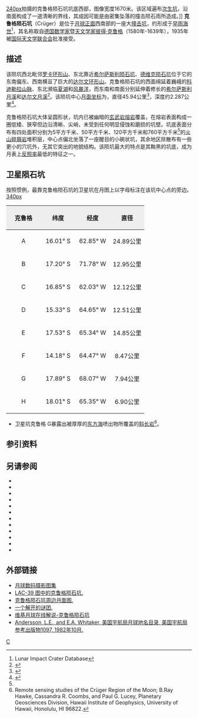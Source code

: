 {{lunar crater data|
 image=Crüger crater 4168 h2.jpg|
 caption=[[月球轨道器4号|月球轨道器4号]]拍摄的图像|
 latitude=16.68|
 N_or_S=S|
 longitude=66.96|
 E_or_W=W|
 diameter=45.94公里|
 depth=2.287公里|
 colong=67|
 eponym=[[彼得·克鲁格|彼得·克鲁格]]}}
[[image:M1108725909R_Kruger.png|240px]]拍摄的克鲁格陨石坑坑底西部，图像宽度1670米。该区域遍布[[次级撞击坑|次生坑]]，沿南面构成了一道清晰的界线，其成因可能是由密集坠落的撞击陨石雨所造成。]]
'''克鲁格陨石坑'''（Crüger）是位于[[月球正面|月球正面]]西南部的一座大[[撞击坑|撞击坑]]，约形成于[[早雨海世|早雨海世]]<ref name=LICD>Lunar Impact Crater Database</ref>，其名称取自[[德国|德国]][[数学家|数学家]]暨[[天文学家|天文学家]][[彼得·克鲁格|彼得·克鲁格]]（1580年-1639年），1935年被[[国际天文学联合会|国际天文学联合会]]批准接受。

==描述==  
该陨坑西北毗邻[[罗卡环形山|罗卡环形山]]、东北靠近[[希尔萨斯利陨石坑|希尔萨斯利陨石坑]]、[[德维克陨石坑|德维克陨石坑]]位于它的东南偏东、西南横亘了巨大的[[达尔文环形山|达尔文环形山]]。克鲁格陨石坑的西面绵延着巍峨的[[科迪勒拉山脉_(月球)|科迪勒拉山脉]]、东北濒临[[夏湖_(月球)|夏湖]]和[[风暴洋|风暴洋]]，而东南和南面分别延伸着修长的[[希尔萨斯利陨石坑|希尔萨斯利月溪]]和[[达尔文环形山|达尔文月溪]]<ref>{{Cite web |url=http://planetarynames.wr.usgs.gov/images/Lunar/lac_92_lo.pdf |title=Crater Crüger on the map LAC-92. |accessdate=2016-12-11 |archive-date=2020-09-21 |archive-url=https://web.archive.org/web/20200921201236/https://planetarynames.wr.usgs.gov/images/Lunar/lac_92_lo.pdf |dead-url=no }}</ref>。该陨坑中心[[月面坐标|月面坐标]]为{{Coord|16.68|S|66.96|W|globe:Moon|nogoogle=1|noosm=1}}，直径45.94公里<ref name="IAU">{{Cite web |url=http://planetarynames.wr.usgs.gov/Feature/1343 |title=Directory of the International Astronomical Union |accessdate=2016-12-11 |archive-date=2018-07-17 |archive-url=https://web.archive.org/web/20180717125054/https://planetarynames.wr.usgs.gov/Feature/1343 |dead-url=no }}</ref>，深度约2.287公里<ref>{{Cite web |url=http://fisherka.csolutionshosting.net/astronote/plan/craterdepth/html/CraterDepthFeatureNameWestfall.html |title=John E. Westfall's Atlas of the Lunar Terminator, Cambridge Univ. Press (2000) |accessdate=2016-12-11 |archive-date=2014-12-18 |archive-url=https://archive.today/20141218234310/http://fisherka.csolutionshosting.net/astronote/plan/craterdepth/html/CraterDepthFeatureNameWestfall.html |dead-url=no }}</ref>。

克鲁格陨石坑大体呈圆形状，坑内已被幽暗的[[玄武岩|玄武岩]][[熔岩|熔岩]]覆盖，在熔岩表面构成一圈低矮、狭窄但边沿清晰、尖峭，未受到任何明显侵蚀和磨损的坑壁。坑底表面分布有四处面积分别为5平方千米、50平方千米、120平方千米和760平方千米<ref name="LICD"/>的[[火山碎屑岩|火山碎屑岩]]堆积层，中心点偏北坐落了一座醒目的小碗状坑，其余地区除散布有一些更小的穴坑外，无其它突出的地貌结构。该陨坑最大的特点是其黝黑的坑底，成为月表上[[反照率|反照率]]最低的特征之一。

==卫星陨石坑==
按照惯例，最靠克鲁格陨石坑的卫星坑在月图上以字母标注在该坑中心点的旁边。
[[image:Cruger_sattelite_craters_map.jpg|340px]]

{| class="wikitable"
!width="25%" style="background:#eeeeee;" |克鲁格
!width="25%" style="background:#eeeeee;" |纬度
!width="25%" style="background:#eeeeee;" |经度
!width="25%" style="background:#eeeeee;" |直径
|-
|align="center"|A
|align="center"|16.01° S
|align="center"|62.85° W
|align="center"|24.89公里
|-
|align="center"|B
|align="center"|17.20° S
|align="center"|71.78° W
|align="center"|12.95公里
|-
|align="center"|C
|align="center"|16.85° S
|align="center"|62.03° W
|align="center"|12.12公里
|-
|align="center"|D
|align="center"|15.33° S
|align="center"|64.65° W
|align="center"|12.51公里
|-
|align="center"|E
|align="center"|17.53° S
|align="center"|65.34° W
|align="center"|14.85公里
|-
|align="center"|F
|align="center"|14.18° S
|align="center"|64.47° W
|align="center"|8.47公里
|-
|align="center"|G
|align="center"|17.89° S
|align="center"|68.07° W
|align="center"|7.94公里
|-
|align="center"|H
|align="center"|18.01° S
|align="center"|65.35° W
|align="center"|6.90公里
|}
* 卫星坑克鲁格 G暴露出被厚厚的[[东方海|东方海]]喷出物所覆盖的[[斜长岩|斜长岩]]<ref>Remote sensing studies of the Crüger Region of the Moon; B.Ray Hawke, Cassandra R. Coombs, and Paul G. Lucey, Planetary Geosciences Division, Hawaii Institute of Geophysics, University of Hawaii, Honolulu, HI 96822.</ref>。

==参引资料==
{{reflist}}
==另请参阅==
{{refbegin}}
* {{cite book
  | last1 = Andersson
  | first1 = L. E.
  | last2 = Whitaker
  | first2 = E. A.
  | authorlink2 = Ewen Whitaker
  | date = 1982
  | title = [[NASA|NASA]] Catalogue of Lunar Nomenclature
  | publisher = NASA RP-1097
  | ref = harv
  }}
* {{cite web
  | last = Blue
  | first = Jennifer
  | date = July 25, 2007
  | title = Gazetteer of Planetary Nomenclature
  | publisher = [[United_States_Geological_Survey|USGS]]
  | url = http://planetarynames.wr.usgs.gov/
  | accessdate = 2007-08-05
  | ref = harv
  | archive-date = 2018-12-25
  | archive-url = https://web.archive.org/web/20181225170157/https://planetarynames.wr.usgs.gov/
  | dead-url = no
  }}
* {{cite book
  | last1 = Bussey
  | first1 = B.
  | authorlink1 = Ben Bussey
  | last2 = Spudis
  | first2 = P.
  | authorlink2 = Paul Spudis
  | date = 2004
  | title = The Clementine Atlas of the Moon
  | publisher = Cambridge University Press
  | location = New York
  | isbn = 978-0-521-81528-4
  | ref = harv
  }}
* {{cite book
  | last1 = Cocks
  | first1 = Elijah E.
  | last2 = Cocks
  | first2 = Josiah C.
  | date = 1995
  | title = Who's Who on the Moon: A Biographical Dictionary of Lunar Nomenclature
  | url = https://archive.org/details/isbn_9780936389271
  | publisher = Tudor Publishers
  | isbn = 978-0-936389-27-1
  | ref = harv
  }}
* {{cite web
  | last = McDowell
  | first = Jonathan
  | date = July 15, 2007
  | url = http://host.planet4589.org/astro/lunar/
  | title = Lunar Nomenclature
  | publisher = Jonathan's Space Report
  | accessdate = 2007-10-24
  | ref = harv
  | archive-date = 2018-12-25
  | archive-url = https://web.archive.org/web/20181225170156/http://host.planet4589.org/astro/lunar/
  | dead-url = no
  }}
* {{cite journal| last1 = Menzel| first1 = D. H.| last2 = Minnaert| first2 = M.| last3 = Levin| first3 = B.| last4 = Dollfus| first4 = A.| last5 = Bell| first5 = B.| title = Report on Lunar Nomenclature by the Working Group of Commission 17 of the IAU| doi = 10.1007/BF00171763| journal = Space Science Reviews| volume = 12| issue = 2| pages = 136–186| date = 1971| bibcode = 1971SSRv...12..136M| ref = harv}}
* {{cite book
  | first = Patrick
  | last = Moore
  | authorlink = Patrick Moore
  | date = 2001
  | title = On the Moon
  | url = https://archive.org/details/patrickmooreonmo00patr
  | publisher = Sterling Publishing Co.
  | isbn = 978-0-304-35469-6
  | ref = harv
  }}
* {{cite book
  | first = Fred W.
  | last = Price
  | date = 1988
  | title = The Moon Observer's Handbook
  | publisher = Cambridge University Press
  | isbn = 978-0-521-33500-3
  | ref = harv
  }}
* {{cite book
  | last = Rükl
  | first = Antonín
  | authorlink = Antonín Rükl
  | date = 1990
  | title = Atlas of the Moon
  | publisher = Kalmbach Books
  | isbn = 978-0-913135-17-4
  | ref = harv
  }}
* {{cite book
  | last = Webb
  | first = Rev. T. W.
  | authorlink = Thomas William Webb
  | date = 1962
  | title = Celestial Objects for Common Telescopes
  | url = https://archive.org/details/celestialobjects00webb
  | edition = 6th revised
  | publisher = Dover
  | isbn = 978-0-486-20917-3
  | ref = harv
  }}
* {{cite book
  | first = Ewen A.
  | last = Whitaker
  | authorlink = Ewen Whitaker
  | date = 1999
  | title = Mapping and Naming the Moon
  | publisher = Cambridge University Press
  | isbn = 978-0-521-62248-6
  | ref = harv
  }}
* {{cite book
  | first = Peter T.
  | last = Wlasuk
  | date = 2000
  | title = Observing the Moon
  | publisher = Springer
  | isbn = 978-1-85233-193-1
  | ref = harv
 }}
{{refend}}

==外部链接==
*[http://www.lpi.usra.edu/resources/lunar_orbiter/bin/srch_nam.shtml?Cruger%7C0 月球数码摄影图集] {{Wayback|url=http://www.lpi.usra.edu/resources/lunar_orbiter/bin/srch_nam.shtml?Cruger%7C0 |date=20201127014613 }}
*[http://www.lpi.usra.edu/resources/mapcatalog/LAC/lac92/ LAC-39 图中的克鲁格陨石坑.] {{Wayback|url=http://www.lpi.usra.edu/resources/mapcatalog/LAC/lac92/ |date=20201127013720 }}
*[http://www.lpi.usra.edu/resources/mapcatalog/usgs/I822/ 克鲁格陨石坑周边月面图.]{{Wayback|url=http://www.lpi.usra.edu/resources/mapcatalog/usgs/I822/ |date=20161213054657 }}
*[https://web.archive.org/web/20150324134425/http://www.lpod.org/?m=20070117 一个解开的谜团.]
*[http://the-moon.wikispaces.com/Crüger 维基月球在线解说-克鲁格陨石坑]{{Wayback|url=http://the-moon.wikispaces.com/Cr%C3%BCger |date=20150828174938 }}
* [http://planet4589.org/astro/lunar/RP-1097.pdf Andersson, L.E., and E.A. Whitaker, 美国宇航局月球地名目录, 美国宇航局参考出版物1097, 1982年10月.]{{Wayback|url=http://planet4589.org/astro/lunar/RP-1097.pdf |date=20141006125838 }}

[[Category:月球环形山|C]]
{{月球環形山 (C-F)}}
